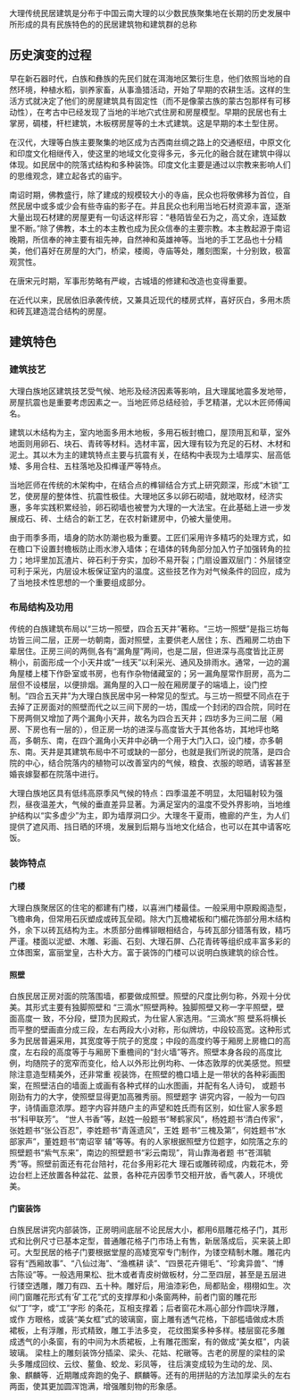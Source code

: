 {{copyedit|time=2016-12-21T14:36:30+00:00}}
{{inappropriate tone|time=2016-12-21T14:36:30+00:00}}
大理传统民居建筑是分布于中国云南大理的以少数民族聚集地在长期的历史发展中所形成的具有民族特色的的民居建筑物和建筑群的总称

== 历史演变的过程 ==
早在新石器时代，白族和彝族的先民们就在洱海地区繁衍生息，他们依照当地的自然环境，种植水稻，驯养家畜，从事渔猎活动，开始了早期的农耕生活。这样的生活方式就决定了他们的房屋建筑具有固定性（而不是像蒙古族的蒙古包那样有可移动性），在考古中已经发现了当地的半地穴式住房和房屋模型。早期的民居也有土掌房，碉楼，杆栏建筑，木板楞房屋等的土木式建筑。这是早期的本土型住房。

在汉代，大理等白族主要聚集的地区成为古西南丝绸之路上的交通枢纽，中原文化和印度文化相继传入，使这里的地域文化变得多元，多元化的融合就在建筑中得以体现。如民居中的院落式结构和多种装饰。印度文化主要是通过以宗教来影响人们的思维观念，建立起各式的庙宇。

南诏时期，佛教盛行，除了建成的规模较大小的寺庙，民众也将敬佛移为首位，自然民居中或多或少会有些寺庙的影子在。并且民众也利用当地石材资源丰富，逐渐大量出现石材建的房屋更有一句话这样形容：“巷陌皆垒石为之，高丈余，连延数里不断。”除了佛教，本土的本主教也成为民众信奉的主要宗教。本主教起源于南诏晚期，所信奉的神主要有祖先神，自然神和英雄神等。当地的手工艺品也十分精美，他们喜好在房屋的大门，桥梁，楼阁，寺庙等处，雕刻图案，十分别致，极富观赏性。

在唐宋元时期，军事形势略有严峻，古城墙的修建和改造也变得重要。

在近代以来，民居依旧承袭传统，又兼具近现代的楼房式样，喜好灰白，多用木质和砖瓦建造混合结构的房屋。

== 建筑特色 ==

=== 建筑技艺 ===
大理白族地区建筑技艺受气候、地形及经济因素等影响，且大理属地震多发地带，房屋抗震也是重要考虑因素之一。当地匠师总结经验，手艺精湛，尤以木匠师傅闻名。

建筑以木结构为主，室内地面多用木地板，多用石板封檐口，屋顶用瓦和草，室外地面则用卵石、块石、青砖等材料。选材丰富，因大理有较为充足的石材、木材和泥土。其以木为主的建筑特点主要与抗震有关，在结构中表现为土墙厚实、层高低矮、多用合柱、五柱落地及扣榫谨严等特点。

当地匠师在传统的木架构中，在结合点的榫铆结合方式上研究颇深，形成“木锁”工艺，使房屋的整体性、抗震性极佳。大理地区多以卵石砌墙，就地取材，经济实惠，多年实践积累经验，卵石砌墙也被誉为大理的一大法宝。在此基础上进一步发展成石、砖、土结合的新工艺，在农村新建房中，仍被大量使用。

由于雨季多雨，墙身的防水防潮也极为重要。工匠们采用许多精巧的处理方式，如在檐口下设置封檐板防止雨水渗入墙体；在墙体的转角部分加入竹子加强转角的拉力；地坪里加瓦渣片、碎石利于夯实，加砂不易开裂；门扇设置双层门：外层镂空可利于采光，内层设木板保证室内的温度。这些技艺作为对气候条件的回应，成为了当地技术性思想的一个重要组成部分。

=== 布局结构及功用 ===
传统的白族建筑布局以“三坊一照壁，四合五天井”著称。“三坊一照壁”是指三坊每坊皆三间二层，正房一坊朝南，面对照壁，主要供老人居住；东、西厢房二坊由下辈居住。正房三间的两侧,各有“漏角屋”两间，也是二层，但进深与高度皆比正房稍小，前面形成一个小天井或“一线天”以利采光、通风及排雨水。通常，一边的漏角屋楼上楼下作卧室或书房，也有作杂物储藏室的；另一漏角屋常作厨房，高为二层但不设楼层，以便排烟。漏角屋的入口一般在厢房厦子的端墙上，设门控制。“四合五天井”为大理白族民居中另一种常见的型式。与三坊一照壁不同点在于去掉了正房面对的照壁而代之以三间下房的一坊，围成一个封闭的四合院，同时在下房两侧又增加了两个漏角小天井，故名为四合五天井；四坊多为三间二层（厢房、下房也有一层的），但正房一坊的进深与高度皆大于其他各坊，其地坪也略高，多朝东、南，在四个漏角小天井中必确一个用于大门入口，设门楼，亦多朝东、南。天井是其建筑布局中不可或缺的一部分，也就是我们所说的院落，是四合院的中心，结合院落内的植物可以改善室内的气候，粮食、衣服的晾晒，请客甚至婚丧嫁娶都在院落中进行。

大理白族地区具有低纬高原季风气候的特点：四季温差不明显，太阳辐射较为强烈，昼夜温差大，气候的垂直差异显著。为满足室内的温度不受外界影响，当地维护结构以“实多虚少”为主，即为墙厚洞口少。大理冬干夏雨，檐廊的产生，为人们提供了遮风雨、挡日晒的环境，发展到后期与当地文化结合，也可以在其中请客吃饭。

=== 装饰特点 ===

==== 门楼 ====
大理白族聚居区的住宅的都建有门楼，以喜洲门楼最佳。一般采用中原殿阁造型，飞檐串角，但常用石灰塑成或砖瓦垒砌。除大门瓦檐裙板和门楣花饰部分用木结构外，余下以砖瓦结构为主。木质部分凿榫铆眼相结合，与砖瓦部分错落有致，精巧严谨。楼面以泥塑、木雕、彩画、石刻、大理石屏、凸花青砖等组织成丰富多彩的立体图案，富丽堂皇，古朴大方。富于装饰的门楼可以说明白族建筑的综合性。

==== 照壁 ====
白族民居正房对面的院落围墙，都要做成照壁。照壁的尺度比例匀称，外观十分优美。其形式主要有独脚照壁和 “三滴水”照壁两种。独脚照壁又称一字平照壁，壁面高度一 致，不分段，壁顶为民殿式，为仕宦人家选用。“三滴水”照 壁系将横长而平整的壁画直分成三段，左右两段大小对称，形似牌坊，中段较高宽。这种形式多为民居普遍采用，其宽度等于院子的宽度；中段的高度约等于厢房上房檐口的高度，左右段的高度等于与厢房下重檐间的“封火墙”等齐。照壁本身各段的高度比例，均随院子的宽窄而变化，给人以外形比例均称、一体态敦厚的优美感觉。照壁除注意造型精美外，还非常重 视装饰，在照壁的檐口墙上是一带状的各种彩画图案，在照壁洁白的墙面上或画有各种式样的山水图画，并配有名人诗句， 或题书刚劲有力的大字，使照壁显得更加高雅秀丽。照壁题字 讲究内容，一般为一句四字，诗情画意浓厚。题字内容并随户主的声望和姓氏而有区别，如仕宦人家多题书“科甲联芳”。 “世人书香”等，赵姓一般题书“琴鹤家风”，杨姓题书‘清白传家”，张姓题书“张公百忍”，李姓题书“青莲遗风”，王姓 题书“三槐及第”，何姓题书“水部家声”，董姓题书“南诏宰 辅”等等。有的人家根据照壁方位题字，如院落之东的照壁题书“紫气东来”，南边的照壁题书“彩云南现”，背山靠海者题 书“苍洱毓秀”等。照壁前面还有花台陪衬，花台多用彩花大 理石或雕砖砌成，内栽花木，旁边台栏上还放置各种盆花、盆景，各种花卉因季节交相开放，香气袭人，环境优美。

==== 门窗装饰 ====
白族民居讲究内部装饰，正房明间底层不论民居大小，都用6扇雕花格子门，其形式和比例尺寸已基本定型，普通雕花格子门市场上有售，新居落成后，买来装上即可。大型民居的格子门要根据堂屋的高矮宽窄专门制作，为镂空精制木雕。雕花内容有“西厢故事”、“八仙过海”、“渔樵耕 读”、“四景花卉翎毛”、“珍禽异兽”、“博古陈设”等。一般选用果松、批木或者青皮树做板材，分二至四层，甚至是五层进 行镂空透雕，雕刀有四、五十种。雕好后，用油漆彩色，局都贴金，栩栩如生。次间门窗雕花形式有‘矿工花”式的支撑厚和小条窗两种，前者门窗的雕花形似“丁”字，或“工”字形 的条花，互相支撑着；后者窗花木鬲心部分作圆块浮雕，或作 方眼格，或装“美女框”式的玻璃窗，窗上雕有透气花格，下部槛墙做成木质裙板，上有浮雕，形式精致，雕工手法多变， 花纹图案多种多样。楼层窗花多雕成透气的小条窗，有的中间为木质裙板，上有雕花图案，有的做成“美女框”，内装玻璃。 梁柱上的雕刻装饰分插梁、梁头、花姑、柁礅等。古老的房屋的梁柱的梁头多雕成回纹、云纹、鳌鱼、蛟龙、彩凤等， 往后演变成较为生动的龙、凤、象、麒麟等．近期雕成奔跑的兔子、麒麟等。还有的用拼贴的方法加厚梁头的左右两面，使其更加圆浑饱满，增强雕刻物的形象感。